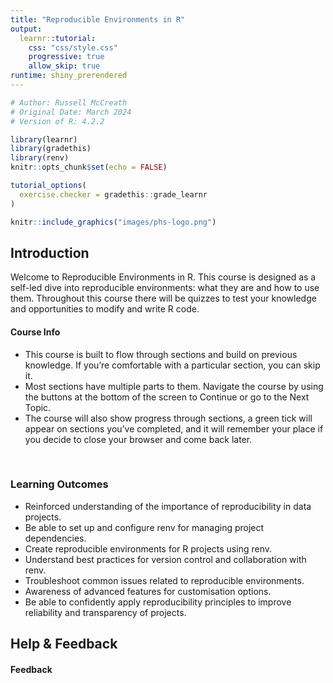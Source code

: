 ```yaml
---
title: "Reproducible Environments in R"
output: 
  learnr::tutorial:
    css: "css/style.css"
    progressive: true
    allow_skip: true
runtime: shiny_prerendered
---
```


```r
# Author: Russell McCreath
# Original Date: March 2024
# Version of R: 4.2.2

library(learnr)
library(gradethis)
library(renv)
knitr::opts_chunk$set(echo = FALSE)

tutorial_options(
  exercise.checker = gradethis::grade_learnr
)

```

```r
knitr::include_graphics("images/phs-logo.png")
```


## Introduction

Welcome to Reproducible Environments in R. This course is designed as a self-led dive into reproducible environments: what they are and how to use them. Throughout this course there will be quizzes to test your knowledge and opportunities to modify and write R code. 

<div class="info_box">
  <h4>Course Info</h4>
  <ul>
    <li>This course is built to flow through sections and build on previous knowledge. If you're comfortable with a particular section, you can skip it.</li>
    <li>Most sections have multiple parts to them. Navigate the course by using the buttons at the bottom of the screen to Continue or go to the Next Topic.</li>
    <li>The course will also show progress through sections, a green tick will appear on sections you've completed, and it will remember your place if you decide to close your browser and come back later.</li>
  </ul>
</div>
</br>

### Learning Outcomes

* Reinforced understanding of the importance of reproducibility in data projects.
* Be able to set up and configure renv for managing project dependencies.
* Create reproducible environments for R projects using renv.
* Understand best practices for version control and collaboration with renv.
* Troubleshoot common issues related to reproducible environments.
* Awareness of advanced features for customisation options.
* Be able to confidently apply reproducibility principles to improve reliability and transparency of projects.


## Help & Feedback


#### Feedback

<iframe width="100%" height= "2300" src= "" frameborder= "0" marginwidth= "0" marginheight= "0" style= "border: none; max-width:100%; max-height:100vh" allowfullscreen webkitallowfullscreen mozallowfullscreen msallowfullscreen> </iframe>
